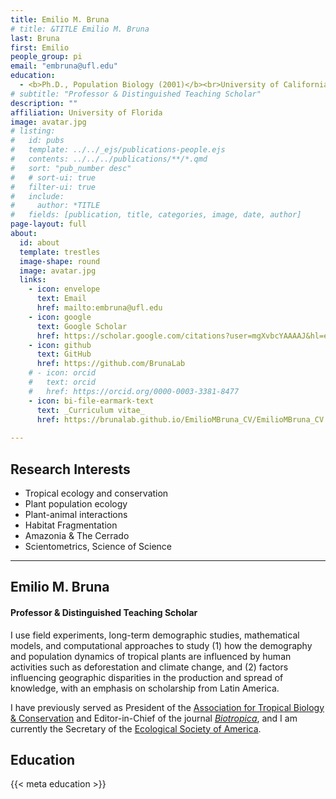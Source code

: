 ```yaml
---
title: Emilio M. Bruna
# title: &TITLE Emilio M. Bruna
last: Bruna
first: Emilio
people_group: pi
email: "embruna@ufl.edu"
education:
  - <b>Ph.D., Population Biology (2001)</b><br>University of California, Davis<br><b>M.S., Biology (1995)</b><br>University of California, San Diego<br><b>B.S., Ecology, Behavior, & Evolution (1994)</b><br>University of California, San Diego
# subtitle: "Professor & Distinguished Teaching Scholar"
description: ""
affiliation: University of Florida
image: avatar.jpg
# listing:
#   id: pubs
#   template: ../../_ejs/publications-people.ejs 
#   contents: ../../../publications/**/*.qmd
#   sort: "pub_number desc"
#   # sort-ui: true
#   filter-ui: true
#   include:
#     author: *TITLE
#   fields: [publication, title, categories, image, date, author]
page-layout: full
about: 
  id: about
  template: trestles
  image-shape: round
  image: avatar.jpg
  links:
    - icon: envelope
      text: Email
      href: mailto:embruna@ufl.edu
    - icon: google 
      text: Google Scholar
      href: https://scholar.google.com/citations?user=mgXvbcYAAAAJ&hl=en
    - icon: github
      text: GitHub
      href: https://github.com/BrunaLab
    # - icon: orcid
    #   text: orcid
    #   href: https://orcid.org/0000-0003-3381-8477
    - icon: bi-file-earmark-text
      text: _Curriculum vitae_
      href: https://brunalab.github.io/EmilioMBruna_CV/EmilioMBruna_CV.pdf
      
---
```


## Research Interests 

- Tropical ecology and conservation
- Plant population ecology
- Plant-animal interactions
- Habitat Fragmentation
- Amazonia & The Cerrado
- Scientometrics, Science of Science

<hr>

<!-- {{< ai orcid >}} -->
<!-- https://github.com/mcanouil/quarto-iconify -->

:::{#about}  


## Emilio M. Bruna  

#### Professor & Distinguished Teaching Scholar  

I use field experiments, long-term demographic studies, mathematical models, and computational approaches to study (1) how the demography and population dynamics of tropical plants are influenced by human activities such as deforestation and climate change, and (2) factors influencing geographic disparities in the production and spread of knowledge, with an emphasis on scholarship from Latin America.

I have previously served as President of the [Association for Tropical Biology & Conservation](https://tropicalbiology.org/) and Editor-in-Chief of the journal [_Biotropica_](https://onlinelibrary.wiley.com/journal/17447429), and I am currently the Secretary of the [Ecological Society of America](https://www.esa.org/).


## Education
{{< meta education >}}

<br>


:::
<!-- ## Group Publications -->

<!-- :::{#pubs} -->
<!-- ::: -->




<!-- social: -->
<!-- - icon: envelope -->
<!--   icon_pack: fas -->
<!--   link: /#contact -->
<!-- - display: -->
<!--     header: true -->
<!--   icon: twitter -->
<!--   icon_pack: fab -->
<!--   label: Follow me on Twitter -->
<!--   link: https://twitter.com/BrunaLab -->
<!-- - icon: google -->
<!--   icon_pack: fab -->
<!--   link: https://scholar.google.com/citations?user=mgXvbcYAAAAJ&hl=en -->
<!-- - icon: orcid -->
<!--   icon_pack: fab -->
<!--   link: https://orcid.org/0000-0003-3381-8477 -->
<!-- - icon: github -->
<!--   icon_pack: fab -->
<!--   link: https://github.com/BrunaLab -->


<!-- [_Curriculuum vitae_](https://brunalab.github.io/EmilioMBruna_CV/EmilioMBruna_CV.pdf) -->